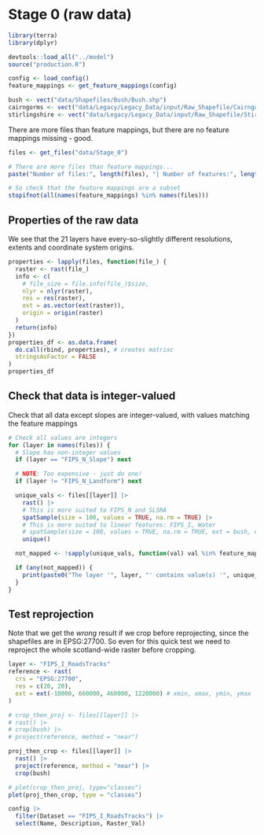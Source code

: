 # Stage 0 (raw data)

```r
library(terra)
library(dplyr)

devtools::load_all("../model")
source("production.R")

config <- load_config()
feature_mappings <- get_feature_mappings(config)

bush <- vect("data/Shapefiles/Bush/Bush.shp")
cairngorms <- vect("data/Legacy/Legacy_Data/input/Raw_Shapefile/CairngormNP/CairngormNP.shp")
stirlingshire <- vect("data/Legacy/Legacy_Data/input/Raw_Shapefile/Stirlingshire/Stirlingshire.shp")
```

There are more files than feature mappings, but there are no feature mappings missing - good.

```r
files <- get_files("data/Stage_0")

# There are more files than feature mappings...
paste("Number of files:", length(files), "| Number of features:", length(feature_mappings))

# So check that the feature mappings are a subset
stopifnot(all(names(feature_mappings) %in% names(files)))
```

## Properties of the raw data

We see that the 21 layers have every-so-slightly different resolutions, extents and coordinate system origins.

```r
properties <- lapply(files, function(file_) {
  raster <- rast(file_)
  info <- c(
    # file_size = file.info(file_)$size,
    nlyr = nlyr(raster),
    res = res(raster),
    ext = as.vector(ext(raster)),
    origin = origin(raster)
  )
  return(info)
})
properties_df <- as.data.frame(
  do.call(rbind, properties), # creates matrixc
  stringsAsFactor = FALSE
)
properties_df
```

## Check that data is integer-valued

Check that all data except slopes are integer-valued, with values matching the feature mappings

```r
# Check all values are integers
for (layer in names(files)) {
  # Slope has non-integer values
  if (layer == "FIPS_N_Slope") next

  # NOTE: Too expensive - just do one!
  if (layer != "FIPS_N_Landform") next

  unique_vals <- files[[layer]] |>
    rast() |>
    # This is more suited to FIPS_N and SLSRA
    spatSample(size = 100, values = TRUE, na.rm = TRUE) |>
    # This is more suited to linear features: FIPS_I, Water
    # spatSample(size = 100, values = TRUE, na.rm = TRUE, ext = bush, exhaustive = TRUE) |>
    unique()

  not_mapped <- !sapply(unique_vals, function(val) val %in% feature_mappings[[layer]])

  if (any(not_mapped)) {
    print(paste0("The layer '", layer, "' contains value(s) '", unique_vals[not_mapped], "' which are not present in the feature mappings."))
  }
}
```

## Test reprojection

Note that we get the *wrong* result if we crop before reprojecting, since the shapefiles are in EPSG:27700.
So even for this quick test we need to reproject the whole scotland-wide raster before cropping.

```r
layer <- "FIPS_I_RoadsTracks"
reference <- rast(
  crs = "EPSG:27700",
  res = c(20, 20),
  ext = ext(-10000, 660000, 460000, 1220000) # xmin, xmax, ymin, ymax
)

# crop_then_proj <- files[[layer]] |>
# rast() |>
# crop(bush) |>
# project(reference, method = "near")

proj_then_crop <- files[[layer]] |>
  rast() |>
  project(reference, method = "near") |>
  crop(bush)

# plet(crop_then_proj, type="classes")
plet(proj_then_crop, type = "classes")
```


```r
config |>
  filter(Dataset == "FIPS_I_RoadsTracks") |>
  select(Name, Description, Raster_Val)
```
